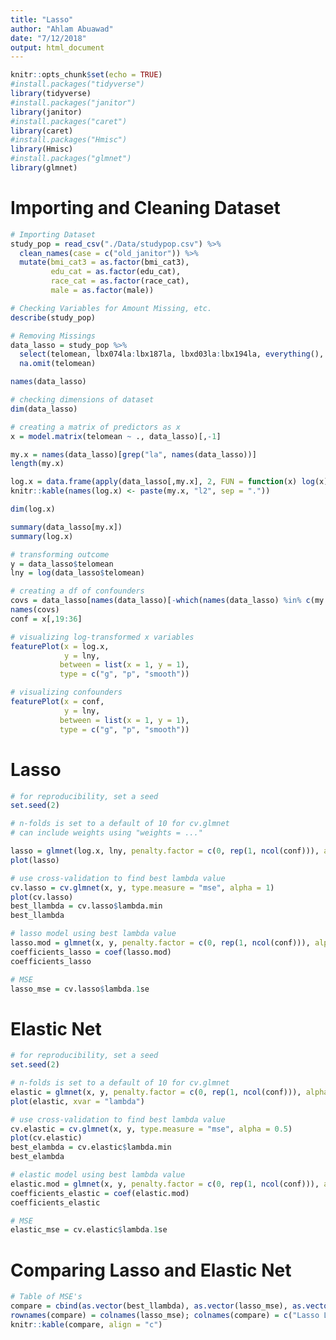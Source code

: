 ```yaml
---
title: "Lasso"
author: "Ahlam Abuawad"
date: "7/12/2018"
output: html_document
---
```


```r
knitr::opts_chunk$set(echo = TRUE)
#install.packages("tidyverse")
library(tidyverse)
#install.packages("janitor")
library(janitor)
#install.packages("caret")
library(caret)
#install.packages("Hmisc")
library(Hmisc)
#install.packages("glmnet")
library(glmnet)
```

# Importing and Cleaning Dataset

```r
# Importing Dataset
study_pop = read_csv("./Data/studypop.csv") %>% 
  clean_names(case = c("old_janitor")) %>% 
  mutate(bmi_cat3 = as.factor(bmi_cat3),
         edu_cat = as.factor(edu_cat),
         race_cat = as.factor(race_cat),
         male = as.factor(male)) 

# Checking Variables for Amount Missing, etc.
describe(study_pop)

# Removing Missings
data_lasso = study_pop %>% 
  select(telomean, lbx074la:lbx187la, lbxd03la:lbx194la, everything(), -seqn) %>% 
  na.omit(telomean)

names(data_lasso)

# checking dimensions of dataset
dim(data_lasso)

# creating a matrix of predictors as x
x = model.matrix(telomean ~ ., data_lasso)[,-1]

my.x = names(data_lasso)[grep("la", names(data_lasso))]
length(my.x)

log.x = data.frame(apply(data_lasso[,my.x], 2, FUN = function(x) log(x)))
knitr::kable(names(log.x) <- paste(my.x, "l2", sep = "."))

dim(log.x)

summary(data_lasso[my.x])
summary(log.x)

# transforming outcome
y = data_lasso$telomean
lny = log(data_lasso$telomean)

# creating a df of confounders
covs = data_lasso[names(data_lasso)[-which(names(data_lasso) %in% c(my.x, "telomean", "seqn"))]]
names(covs)
conf = x[,19:36]

# visualizing log-transformed x variables
featurePlot(x = log.x,
            y = lny,
           between = list(x = 1, y = 1), 
           type = c("g", "p", "smooth"))

# visualizing confounders
featurePlot(x = conf,
            y = lny,
           between = list(x = 1, y = 1), 
           type = c("g", "p", "smooth"))
```

# Lasso

```r
# for reproducibility, set a seed
set.seed(2)

# n-folds is set to a default of 10 for cv.glmnet
# can include weights using "weights = ..."

lasso = glmnet(log.x, lny, penalty.factor = c(0, rep(1, ncol(conf))), alpha = 1)
plot(lasso)

# use cross-validation to find best lambda value
cv.lasso = cv.glmnet(x, y, type.measure = "mse", alpha = 1)
plot(cv.lasso)
best_llambda = cv.lasso$lambda.min
best_llambda

# lasso model using best lambda value
lasso.mod = glmnet(x, y, penalty.factor = c(0, rep(1, ncol(conf))), alpha = 1, lambda = best_llambda)
coefficients_lasso = coef(lasso.mod)
coefficients_lasso

# MSE
lasso_mse = cv.lasso$lambda.1se
```

# Elastic Net

```r
# for reproducibility, set a seed
set.seed(2)

# n-folds is set to a default of 10 for cv.glmnet
elastic = glmnet(x, y, penalty.factor = c(0, rep(1, ncol(conf))), alpha = 0.5)
plot(elastic, xvar = "lambda")

# use cross-validation to find best lambda value
cv.elastic = cv.glmnet(x, y, type.measure = "mse", alpha = 0.5)
plot(cv.elastic)
best_elambda = cv.elastic$lambda.min
best_elambda

# elastic model using best lambda value
elastic.mod = glmnet(x, y, penalty.factor = c(0, rep(1, ncol(conf))), alpha = 0.5, lambda = best_elambda)
coefficients_elastic = coef(elastic.mod)
coefficients_elastic

# MSE
elastic_mse = cv.elastic$lambda.1se
```

# Comparing Lasso and Elastic Net

```r
# Table of MSE's
compare = cbind(as.vector(best_llambda), as.vector(lasso_mse), as.vector(best_elambda), as.vector(elastic_mse))
rownames(compare) = colnames(lasso_mse); colnames(compare) = c("Lasso Lambda", "Lasso Test MSE", "Elastic Lambda", "Elastic Net Test MSE")
knitr::kable(compare, align = "c")
```